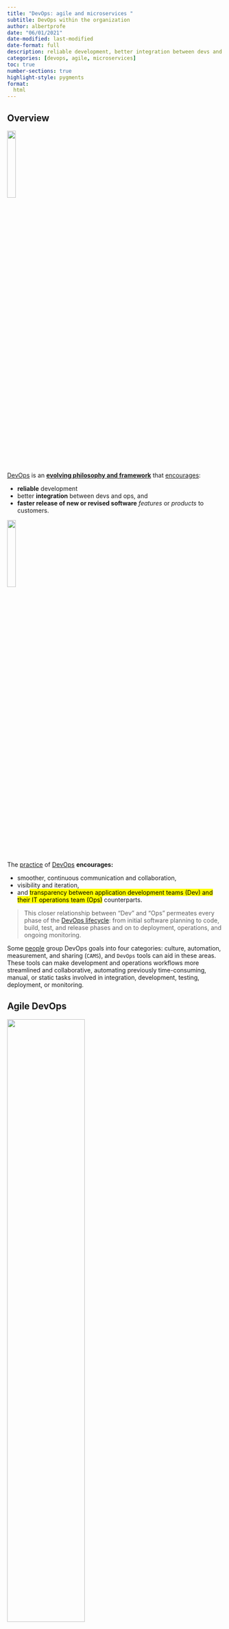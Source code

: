 ```yaml
---
title: "DevOps: agile and microservices "
subtitle: DevOps within the organization
author: albertprofe
date: "06/01/2021"
date-modified: last-modified
date-format: full
description: reliable development, better integration between devs and ops, and faster release of new or revised software features or products to customers.
categories: [devops, agile, microservices]
toc: true
number-sections: true
highlight-style: pygments
format:
  html
---
```


## Overview

![](/images/devops/devops-goals.png){fig-align="center" width="20%"}

[DevOps](https://www.google.com/url?q=https%3A%2F%2Fwww.netapp.com%2Fdevops-solutions%2Fwhat-is-devops%2F&sa=D&sntz=1&usg=AOvVaw3G__m0gJLhaCgoKvCYTbux) is an [**evolving philosophy and framework**](https://www.google.com/url?q=https%3A%2F%2Fwww.atlassian.com%2Fdevops&sa=D&sntz=1&usg=AOvVaw3AVef3N71q4QAb_v13g0PC) that [encourages](https://www.google.com/url?q=https%3A%2F%2Fwww.techtarget.com%2Fsearchitoperations%2Fdefinition%2FDevOps&sa=D&sntz=1&usg=AOvVaw3VTTQ4YheMwNJk8slP7ZGw):

- **reliable** development
- better **integration** between devs and ops, and
- **faster release of new or revised software** *features* or *products* to customers.

![](/images/devops/devops-practices.png){fig-align="center" width="20%"}

The [practice](https://www.google.com/url?q=https%3A%2F%2Fabout.gitlab.com%2Ftopics%2Fdevops%2F&sa=D&sntz=1&usg=AOvVaw19B5iCj-oIIfWUxWtP-3HK) of [DevOps](https://www.google.com/url?q=https%3A%2F%2Fwww.synopsys.com%2Fglossary%2Fwhat-is-devops.html&sa=D&sntz=1&usg=AOvVaw3W1uJdZGQEe4oKXqXTOO8A) **encourages:**

- smoother, continuous communication and collaboration,
- visibility and iteration,
- and <mark>transparency between application development teams (Dev) and their IT operations team (Ops)</mark> counterparts.

> This closer relationship between "Dev" and "Ops" permeates every phase of the [DevOps lifecycle](https://www.cuelogic.com/blog/what-is-devops): from initial software planning to code, build, test, and release phases and on to deployment, operations, and ongoing monitoring. 

Some [people](https://www.redhat.com/en/topics/devops/devops-engineer) group DevOps goals into four categories: culture, automation, measurement, and sharing (`CAMS`), and `DevOps` tools can aid in these areas. These tools can make development and operations workflows more streamlined and collaborative, automating previously time-consuming, manual, or static tasks involved in integration, development, testing, deployment, or monitoring.

## Agile DevOps

![](/images/devops/devops-agile.png){fig-align="center" width="60%"}

[Agile DevOps](https://agilefirst.io/agile-devops/) is a methodology that combines agile software development with devops practices to help organizations deliver features and updates faster and more efficiently. 

The main goal of <mark>`Agile DevOps` is to shorten the feedback loop between developers and operations teams so that changes can be made quickly and efficiently.</mark>

Microservices [describe](https://learn.microsoft.com/en-us/devops/deliver/what-are-microservices) the architectural process of building a distributed application from separately deployable services that perform specific business functions and communicate over web interfaces. 

`DevOps` teams enclose individual pieces of functionality in microservices and build larger systems by combining the microservices like building blocks.

## Microservices

![](/images/devops/devops-microservices.png){fig-align="center" width="70%"}

Microservices apply an example of the open/closed principle:

- They're open for extension (using the interfaces they expose)
- They're closed for modification (each is implemented and versioned independently)
Microservices provide many benefits over monolithic architectures:
- They can remove single points of failure (SPOFs) by ensuring issues in one service don't crash or affect other parts of an application.
- Individual microservices can be scaled out independently to provide extra availability and capacity.
- DevOps teams can extend functionality by adding new microservices without unnecessarily affecting other parts of the application.

Using [microservices](https://www.projectpro.io/article/aws-architecture-with-diagram/575) can increase team velocity. DevOps practices, such as Continuous Integration and Continuous Delivery, are used to drive microservice deployments.

`Microservices` nicely complement **cloud-based application architectures** by allowing software development teams to take advantage of scenarios such as event-driven programming and autoscale. The microservice components expose `APIs` (application programming interfaces), typically over REST protocols, for communicating with other services.


::: {.callout-note}
# Containers

An increasingly common practice is to use container clusters to implement `microservices`. Containers allow for the isolation, packaging, and deployment of `microservices`, while orchestration scales out a group of containers into an application.
:::
